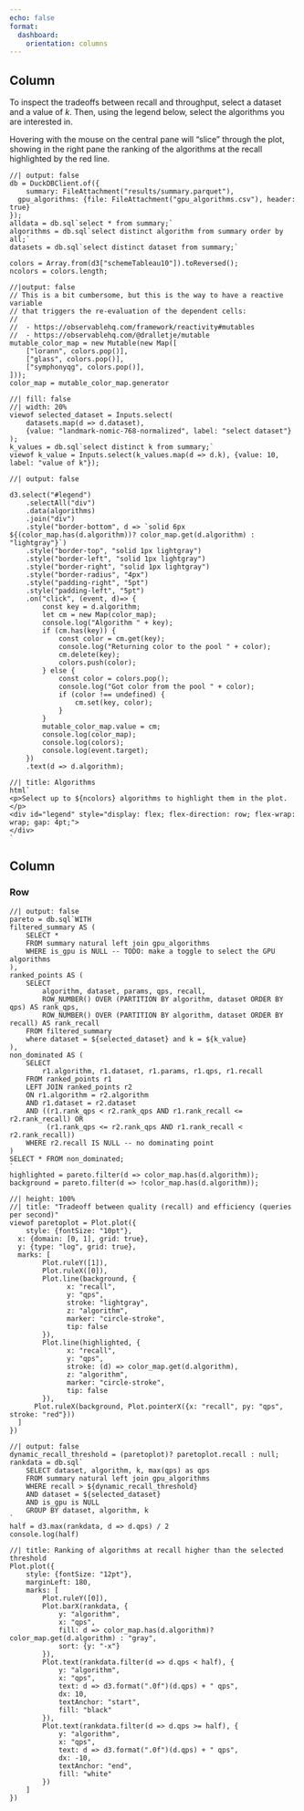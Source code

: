 ```yaml
---
echo: false
format:
  dashboard:
    orientation: columns
---
```


## Column {width=20%}

:::{.card .fill}
To inspect the tradeoffs between recall and throughput, select a dataset and a value of $k$.
Then, using the legend below, select the algorithms you are interested in.

Hovering with the mouse on the central pane will "slice" through the plot, showing in the right pane
the ranking of the algorithms at the recall highlighted by the red line.
:::

```ojs
//| output: false
db = DuckDBClient.of({
	summary: FileAttachment("results/summary.parquet"),
  gpu_algorithms: {file: FileAttachment("gpu_algorithms.csv"), header: true}
});
alldata = db.sql`select * from summary;`
algorithms = db.sql`select distinct algorithm from summary order by all;`
datasets = db.sql`select distinct dataset from summary;`

colors = Array.from(d3["schemeTableau10"]).toReversed();
ncolors = colors.length;
```

```ojs
//|output: false
// This is a bit cumbersome, but this is the way to have a reactive variable
// that triggers the re-evaluation of the dependent cells:
//
//  - https://observablehq.com/framework/reactivity#mutables
//  - https://observablehq.com/@dralletje/mutable
mutable_color_map = new Mutable(new Map([
	["lorann", colors.pop()],
	["glass", colors.pop()],
	["symphonyqg", colors.pop()],
]));
color_map = mutable_color_map.generator
```

```ojs
//| fill: false
//| width: 20%
viewof selected_dataset = Inputs.select(
	datasets.map(d => d.dataset),
	{value: "landmark-nomic-768-normalized", label: "select dataset"}
);
k_values = db.sql`select distinct k from summary;`
viewof k_value = Inputs.select(k_values.map(d => d.k), {value: 10, label: "value of k"});
```

```ojs
//| output: false

d3.select("#legend")
	.selectAll("div")
	.data(algorithms)
	.join("div")
	.style("border-bottom", d => `solid 6px ${(color_map.has(d.algorithm))? color_map.get(d.algorithm) : "lightgray"}`)
	.style("border-top", "solid 1px lightgray")
	.style("border-left", "solid 1px lightgray")
	.style("border-right", "solid 1px lightgray")
	.style("border-radius", "4px")
	.style("padding-right", "5pt")
	.style("padding-left", "5pt")
	.on("click", (event, d)=> {
		const key = d.algorithm;
		let cm = new Map(color_map);
		console.log("Algorithm " + key);
		if (cm.has(key)) {
			const color = cm.get(key);
			console.log("Returning color to the pool " + color);
			cm.delete(key);
			colors.push(color);
		} else {
			const color = colors.pop();
			console.log("Got color from the pool " + color);
			if (color !== undefined) {
				cm.set(key, color);
			}
		}
		mutable_color_map.value = cm;
		console.log(color_map);
		console.log(colors);
		console.log(event.target);
	})
	.text(d => d.algorithm);
```

```ojs
//| title: Algorithms
html`
<p>Select up to ${ncolors} algorithms to highlight them in the plot.</p>
<div id="legend" style="display: flex; flex-direction: row; flex-wrap: wrap; gap: 4pt;">
</div>
`
```

## Column

### Row

```ojs
//| output: false
pareto = db.sql`WITH
filtered_summary AS (
	SELECT *
	FROM summary natural left join gpu_algorithms
	WHERE is_gpu is NULL -- TODO: make a toggle to select the GPU algorithms
),
ranked_points AS (
	SELECT
		algorithm, dataset, params, qps, recall,
		ROW_NUMBER() OVER (PARTITION BY algorithm, dataset ORDER BY qps) AS rank_qps,
		ROW_NUMBER() OVER (PARTITION BY algorithm, dataset ORDER BY recall) AS rank_recall
	FROM filtered_summary
	where dataset = ${selected_dataset} and k = ${k_value}
),
non_dominated AS (
	SELECT
		r1.algorithm, r1.dataset, r1.params, r1.qps, r1.recall
	FROM ranked_points r1
	LEFT JOIN ranked_points r2
	ON r1.algorithm = r2.algorithm
	AND r1.dataset = r2.dataset
	AND ((r1.rank_qps < r2.rank_qps AND r1.rank_recall <= r2.rank_recall) OR
		 (r1.rank_qps <= r2.rank_qps AND r1.rank_recall < r2.rank_recall))
	WHERE r2.recall IS NULL -- no dominating point
)
SELECT * FROM non_dominated;
`
highlighted = pareto.filter(d => color_map.has(d.algorithm));
background = pareto.filter(d => !color_map.has(d.algorithm));
```

```ojs
//| height: 100%
//| title: "Tradeoff between quality (recall) and efficiency (queries per second)"
viewof paretoplot = Plot.plot({
	style: {fontSize: "10pt"},
  x: {domain: [0, 1], grid: true},
  y: {type: "log", grid: true},
  marks: [
		Plot.ruleY([1]),
		Plot.ruleX([0]),
		Plot.line(background, {
			  x: "recall",
			  y: "qps",
			  stroke: "lightgray",
			  z: "algorithm",
			  marker: "circle-stroke",
			  tip: false
	    }),
		Plot.line(highlighted, {
			  x: "recall",
			  y: "qps",
			  stroke: (d) => color_map.get(d.algorithm),
			  z: "algorithm",
			  marker: "circle-stroke",
			  tip: false
	    }),
	  Plot.ruleX(background, Plot.pointerX({x: "recall", py: "qps", stroke: "red"}))
  ]
})
```

```ojs
//| output: false
dynamic_recall_threshold = (paretoplot)? paretoplot.recall : null;
rankdata = db.sql`
	SELECT dataset, algorithm, k, max(qps) as qps
	FROM summary natural left join gpu_algorithms
	WHERE recall > ${dynamic_recall_threshold}
	AND dataset = ${selected_dataset}
	AND is_gpu is NULL
	GROUP BY dataset, algorithm, k
`
half = d3.max(rankdata, d => d.qps) / 2
console.log(half)
```

```ojs
//| title: Ranking of algorithms at recall higher than the selected threshold
Plot.plot({
	style: {fontSize: "12pt"},
	marginLeft: 180,
	marks: [
		Plot.ruleY([0]),
		Plot.barX(rankdata, {
			y: "algorithm",
			x: "qps",
			fill: d => color_map.has(d.algorithm)? color_map.get(d.algorithm) : "gray",
			sort: {y: "-x"}
		}),
		Plot.text(rankdata.filter(d => d.qps < half), {
			y: "algorithm",
			x: "qps",
			text: d => d3.format(".0f")(d.qps) + " qps",
			dx: 10,
			textAnchor: "start",
			fill: "black"
		}),
		Plot.text(rankdata.filter(d => d.qps >= half), {
			y: "algorithm",
			x: "qps",
			text: d => d3.format(".0f")(d.qps) + " qps",
			dx: -10,
			textAnchor: "end",
			fill: "white"
		})
	]
})
```
